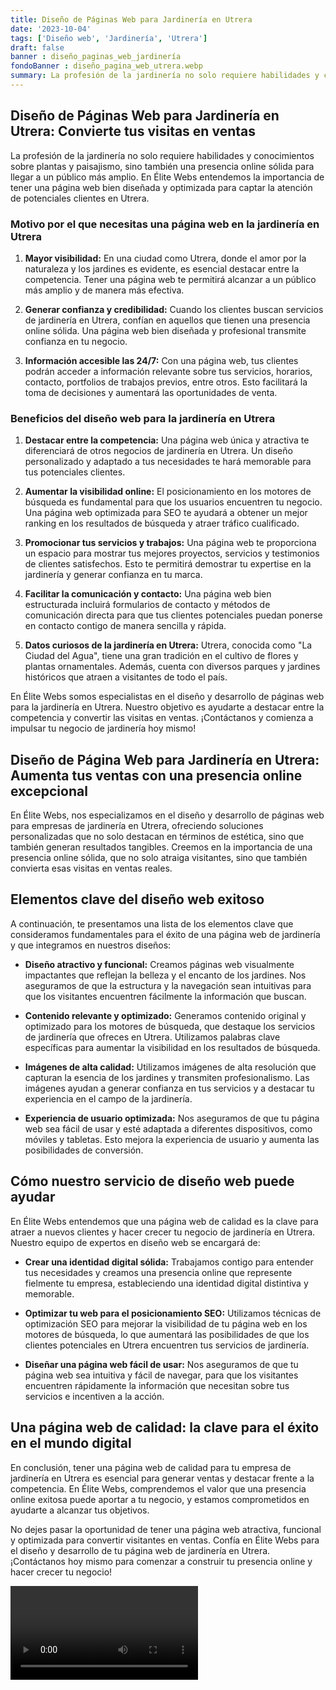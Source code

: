 ```yaml
---
title: Diseño de Páginas Web para Jardinería en Utrera
date: '2023-10-04'
tags: ['Diseño web', 'Jardinería', 'Utrera']
draft: false
banner : diseño_paginas_web_jardinería
fondoBanner : diseño_pagina_web_utrera.webp
summary: La profesión de la jardinería no solo requiere habilidades y conocimientos sobre plantas y paisajismo, sino también una presencia online sólida para llegar a un público más amplio. En Élite Webs entendemos la importancia de tener una página web bien diseñada y optimizada para captar la atención de potenciales clientes en Utrera.
---
```


## Diseño de Páginas Web para Jardinería en Utrera: Convierte tus visitas en ventas

La profesión de la jardinería no solo requiere habilidades y conocimientos sobre plantas y paisajismo, sino también una presencia online sólida para llegar a un público más amplio. En Élite Webs entendemos la importancia de tener una página web bien diseñada y optimizada para captar la atención de potenciales clientes en Utrera.

### Motivo por el que necesitas una página web en la jardinería en Utrera

1. **Mayor visibilidad:** En una ciudad como Utrera, donde el amor por la naturaleza y los jardines es evidente, es esencial destacar entre la competencia. Tener una página web te permitirá alcanzar a un público más amplio y de manera más efectiva.

2. **Generar confianza y credibilidad:** Cuando los clientes buscan servicios de jardinería en Utrera, confían en aquellos que tienen una presencia online sólida. Una página web bien diseñada y profesional transmite confianza en tu negocio.

3. **Información accesible las 24/7:** Con una página web, tus clientes podrán acceder a información relevante sobre tus servicios, horarios, contacto, portfolios de trabajos previos, entre otros. Esto facilitará la toma de decisiones y aumentará las oportunidades de venta.

### Beneficios del diseño web para la jardinería en Utrera

1. **Destacar entre la competencia:** Una página web única y atractiva te diferenciará de otros negocios de jardinería en Utrera. Un diseño personalizado y adaptado a tus necesidades te hará memorable para tus potenciales clientes.

2. **Aumentar la visibilidad online:** El posicionamiento en los motores de búsqueda es fundamental para que los usuarios encuentren tu negocio. Una página web optimizada para SEO te ayudará a obtener un mejor ranking en los resultados de búsqueda y atraer tráfico cualificado.

3. **Promocionar tus servicios y trabajos:** Una página web te proporciona un espacio para mostrar tus mejores proyectos, servicios y testimonios de clientes satisfechos. Esto te permitirá demostrar tu expertise en la jardinería y generar confianza en tu marca.

4. **Facilitar la comunicación y contacto:** Una página web bien estructurada incluirá formularios de contacto y métodos de comunicación directa para que tus clientes potenciales puedan ponerse en contacto contigo de manera sencilla y rápida.

5. **Datos curiosos de la jardinería en Utrera:** Utrera, conocida como "La Ciudad del Agua", tiene una gran tradición en el cultivo de flores y plantas ornamentales. Además, cuenta con diversos parques y jardines históricos que atraen a visitantes de todo el país.

En Élite Webs somos especialistas en el diseño y desarrollo de páginas web para la jardinería en Utrera. Nuestro objetivo es ayudarte a destacar entre la competencia y convertir las visitas en ventas. ¡Contáctanos y comienza a impulsar tu negocio de jardinería hoy mismo!

<GifSeo />

<Cta />

##  Diseño de Página Web para Jardinería en Utrera: Aumenta tus ventas con una presencia online excepcional

En Élite Webs, nos especializamos en el diseño y desarrollo de páginas web para empresas de jardinería en Utrera, ofreciendo soluciones personalizadas que no solo destacan en términos de estética, sino que también generan resultados tangibles. Creemos en la importancia de una presencia online sólida, que no solo atraiga visitantes, sino que también convierta esas visitas en ventas reales.

## Elementos clave del diseño web exitoso

A continuación, te presentamos una lista de los elementos clave que consideramos fundamentales para el éxito de una página web de jardinería y que integramos en nuestros diseños:

- **Diseño atractivo y funcional:** Creamos páginas web visualmente impactantes que reflejan la belleza y el encanto de los jardines. Nos aseguramos de que la estructura y la navegación sean intuitivas para que los visitantes encuentren fácilmente la información que buscan.

- **Contenido relevante y optimizado:** Generamos contenido original y optimizado para los motores de búsqueda, que destaque los servicios de jardinería que ofreces en Utrera. Utilizamos palabras clave específicas para aumentar la visibilidad en los resultados de búsqueda.

- **Imágenes de alta calidad:** Utilizamos imágenes de alta resolución que capturan la esencia de los jardines y transmiten profesionalismo. Las imágenes ayudan a generar confianza en tus servicios y a destacar tu experiencia en el campo de la jardinería.

- **Experiencia de usuario optimizada:** Nos aseguramos de que tu página web sea fácil de usar y esté adaptada a diferentes dispositivos, como móviles y tabletas. Esto mejora la experiencia de usuario y aumenta las posibilidades de conversión.

## Cómo nuestro servicio de diseño web puede ayudar

En Élite Webs entendemos que una página web de calidad es la clave para atraer a nuevos clientes y hacer crecer tu negocio de jardinería en Utrera. Nuestro equipo de expertos en diseño web se encargará de:

- **Crear una identidad digital sólida:** Trabajamos contigo para entender tus necesidades y creamos una presencia online que represente fielmente tu empresa, estableciendo una identidad digital distintiva y memorable.

- **Optimizar tu web para el posicionamiento SEO:** Utilizamos técnicas de optimización SEO para mejorar la visibilidad de tu página web en los motores de búsqueda, lo que aumentará las posibilidades de que los clientes potenciales en Utrera encuentren tus servicios de jardinería.

- **Diseñar una página web fácil de usar:** Nos aseguramos de que tu página web sea intuitiva y fácil de navegar, para que los visitantes encuentren rápidamente la información que necesitan sobre tus servicios e incentiven a la acción.

## Una página web de calidad: la clave para el éxito en el mundo digital

En conclusión, tener una página web de calidad para tu empresa de jardinería en Utrera es esencial para generar ventas y destacar frente a la competencia. En Élite Webs, comprendemos el valor que una presencia online exitosa puede aportar a tu negocio, y estamos comprometidos en ayudarte a alcanzar tus objetivos.

No dejes pasar la oportunidad de tener una página web atractiva, funcional y optimizada para convertir visitantes en ventas. Confía en Élite Webs para el diseño y desarrollo de tu página web de jardinería en Utrera. ¡Contáctanos hoy mismo para comenzar a construir tu presencia online y hacer crecer tu negocio!

<Video />

<CtaBot job='Jardinería' city='Utrera'/>

<Gmaps query='Utrera+españa+maps' />